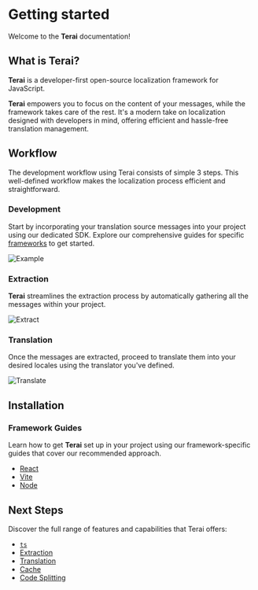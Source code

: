 
# Getting started

Welcome to the **Terai** documentation!

## What is Terai?

**Terai** is a developer-first open-source localization framework for
JavaScript.

**Terai** empowers you to focus on the content of your messages, while the
framework takes care of the rest. It's a modern take on localization designed
with developers in mind, offering efficient and hassle-free translation
management.

## Workflow

The development workflow using Terai consists of simple 3 steps. This
well-defined workflow makes the localization process efficient and
straightforward.

<Steps>

### Development

Start by incorporating your translation source messages into your project using our dedicated SDK. Explore our comprehensive guides for specific [frameworks](/docs/overview/getting-started#framework-guides) to get started.

![Example](/example.png)

### Extraction

**Terai** streamlines the extraction process by automatically gathering all the
messages within your project.

![Extract](/extract.gif)

### Translation

Once the messages are extracted, proceed to translate them into your desired
locales using the translator you've defined.

![Translate](/translate.gif)

</Steps>

## Installation

### Framework Guides

Learn how to get **Terai** set up in your project using our framework-specific
guides that cover our recommended approach.

- [React](/docs/usage/react)
- [Vite](/docs/usage/vite)
- [Node](/docs/usage/node)

## Next Steps

Discover the full range of features and capabilities that Terai offers:

- [`ts`](/docs/conceps/ts)
- [Extraction](/docs/conceps/extraction)
- [Translation](/docs/conceps/translation)
- [Cache](/docs/conceps/cache)
- [Code Splitting](/docs/conceps/code-splitting)
